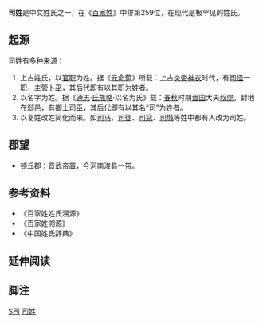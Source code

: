 {{姓氏
|姓氏=司
|拼音=Sī
|中国大陆=Si
|台湾=Ssu
|香港=Sze
|澳门=Si
|新加坡=Soo
|马来西亚=Soo
|越南=Tư
|南京官話=Sy<sup>1</sup>
|韩国=
|反切=
|同音字=
|堂号=
|郡望=[[顿丘郡|顿丘郡]]
}}

'''司姓'''是中文姓氏之一，在《[[百家姓|百家姓]]》中排第259位，在现代是极罕见的姓氏。

== 起源 ==
司姓有多种来源：
#上古姓氏，以[[官职|官职]]为姓。据《[[元命苞|元命苞]]》所载：上古[[炎帝|炎帝]][[神农|神农]]时代，有[[司怪|司怪]]一职，主管[[卜巫|卜巫]]，其后代即有以其职为姓者。
#以名字为姓。据《[[通志|通志]]·[[氏族略|氏族略]]·以名为氏》载：[[春秋|春秋]]时期[[晋国|晋国]]大夫[[叔虎|叔虎]]，封地在郄邑，有[[卿士|卿士]][[司臣|司臣]]，其后代即有以其名“司”为姓者。
#以复姓改姓简化而来。如[[司马姓|司马]]、[[司徒姓|司徒]]、[[司寇姓|司寇]]、[[司城姓|司城]]等姓中都有人改为司姓。

== 郡望 ==
*[[顿丘郡|顿丘郡]]：[[晋武帝|晋武帝]]置，今[[河南|河南]][[浚县|浚县]]一带。

== 参考资料 ==
{{Reflist|2}}
*《百家姓姓氏溯源》
*《百家姓溯源》
*《中国姓氏辞典》

== 延伸阅读 ==
{{Wikisource further reading}}

== 脚注 ==
<references group="注释"/>

[[Category:漢姓|S司]]
[[Category:司姓|]]